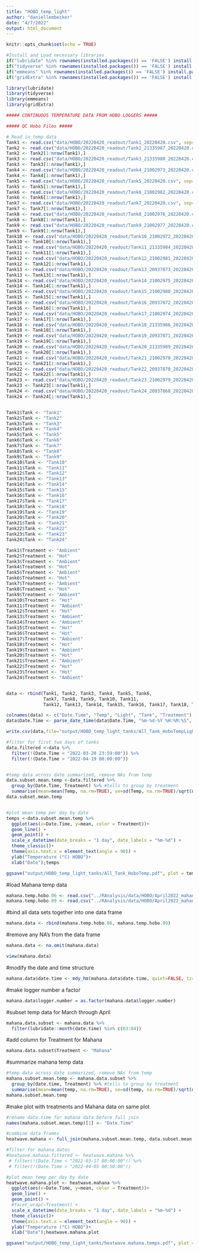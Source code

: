 ```yaml
---
title: "HOBO_temp_light"
author: "daniellembecker"
date: "4/7/2022"
output: html_document
---
```


```r
knitr::opts_chunk$set(echo = TRUE)

#Install and Load necessary libraries
if("lubridate" %in% rownames(installed.packages()) == 'FALSE') install.packages('lubridate') 
if("tidyverse" %in% rownames(installed.packages()) == 'FALSE') install.packages('tidyverse') 
if("emmeans" %in% rownames(installed.packages()) == 'FALSE') install.packages('emmeans') 
if("gridExtra" %in% rownames(installed.packages()) == 'FALSE') install.packages('gridExtra') 

library(lubridate)
library(tidyverse)
library(emmeans)
library(gridExtra)
```


```r
##### CONTINUOUS TEMPERATURE DATA FROM HOBO LOGGERS #####

##### QC Hobo Files #####

# Read in temp data 
Tank1 <- read.csv("data/HOBO/20220420_readout/Tank1_20220420.csv", sep=",", skip=c(6), header=FALSE, na.strings = "NA")[ ,2:4]
Tank2 <- read.csv("data/HOBO/20220420_readout/Tank2_21335987_20220420.csv", sep=",", skip=c(6), header=FALSE, na.strings = "NA")[ ,2:4]
Tank2 <- Tank2[1:nrow(Tank1),]
Tank3 <- read.csv("data/HOBO/20220420_readout/Tank3_21335980_20220420.csv", sep=",", skip=c(6), header=FALSE, na.strings = "NA")[ ,2:4]
Tank3 <- Tank3[1:nrow(Tank1),]
Tank4 <- read.csv("data/HOBO/20220420_readout/Tank4_21002973_20220420.csv", sep=",", skip=c(6), header=FALSE, na.strings = "NA")[ ,2:4]
Tank4 <- Tank4[1:nrow(Tank1),]
Tank5 <- read.csv("data/HOBO/20220420_readout/Tank5_20220420.csv", sep=",", skip=c(6), header=FALSE, na.strings = "NA")[ ,2:4]
Tank5 <- Tank5[1:nrow(Tank1),]
Tank6 <- read.csv("data/HOBO/20220420_readout/Tank6_21002982_20220420.csv", sep=",", skip=c(6), header=FALSE, na.strings = "NA")[ ,2:4]
Tank6 <- Tank6[1:nrow(Tank1),]
Tank7 <- read.csv("data/HOBO/20220420_readout/Tank7_20220420.csv", sep=",", skip=c(6), header=FALSE, na.strings = "NA")[ ,2:4]
Tank7 <- Tank7[1:nrow(Tank1),]
Tank8 <- read.csv("data/HOBO/20220420_readout/Tank8_21002976_20220420.csv", sep=",", skip=c(6), header=FALSE, na.strings = "NA")[ ,2:4]
Tank8 <- Tank8[1:nrow(Tank1),]
Tank9 <- read.csv("data/HOBO/20220420_readout/Tank9_21002977_20220420.csv", sep=",", skip=c(6), header=FALSE, na.strings = "NA")[ ,2:4]
Tank9 <- Tank9[1:nrow(Tank1),]
Tank10 <- read.csv("data/HOBO/20220420_readout/Tank10_21002972_20220420.csv", sep=",", skip=c(6), header=FALSE, na.strings = "NA")[ ,2:4]
Tank10 <- Tank10[1:nrow(Tank1),]
Tank11 <- read.csv("data/HOBO/20220420_readout/Tank11_21335984_20220420.csv", sep=",", skip=c(6), header=FALSE, na.strings = "NA")[ ,2:4]
Tank11 <- Tank11[1:nrow(Tank1),]
Tank12 <- read.csv("data/HOBO/20220420_readout/Tank12_21002981_20220420.csv", sep=",", skip=c(6), header=FALSE, na.strings = "NA")[ ,2:4]
Tank12 <- Tank12[1:nrow(Tank1),]
Tank13 <- read.csv("data/HOBO/20220420_readout/Tank13_20937873_20220420.csv", sep=",", skip=c(6), header=FALSE, na.strings = "NA")[ ,2:4]
Tank13 <- Tank13[1:nrow(Tank1),]
Tank14 <- read.csv("data/HOBO/20220420_readout/Tank14_21002975_20220420.csv", sep=",", skip=c(6), header=FALSE, na.strings = "NA")[ ,2:4]
Tank14 <- Tank14[1:nrow(Tank1),]
Tank15 <- read.csv("data/HOBO/20220420_readout/Tank15_21002980_20220420.csv", sep=",", skip=c(6), header=FALSE, na.strings = "NA")[ ,2:4]
Tank15 <- Tank15[1:nrow(Tank1),]
Tank16 <- read.csv("data/HOBO/20220420_readout/Tank16_20937872_20220420.csv", sep=",", skip=c(6), header=FALSE, na.strings = "NA")[ ,2:4]
Tank16 <- Tank16[1:nrow(Tank1),]
Tank17 <- read.csv("data/HOBO/20220420_readout/Tank17_21002974_20220420.csv", sep=",", skip=c(6), header=FALSE, na.strings = "NA")[ ,2:4]
Tank17 <- Tank17[1:nrow(Tank1),]
Tank18 <- read.csv("data/HOBO/20220420_readout/Tank18_21335986_20220420.csv", sep=",", skip=c(6), header=FALSE, na.strings = "NA")[ ,2:4]
Tank18 <- Tank18[1:nrow(Tank1),]
Tank19 <- read.csv("data/HOBO/20220420_readout/Tank19_20937871_20220420.csv", sep=",", skip=c(6), header=FALSE, na.strings = "NA")[ ,2:4]
Tank19 <- Tank19[1:nrow(Tank1),]
Tank20 <- read.csv("data/HOBO/20220420_readout/Tank20_21335989_20220420.csv", sep=",", skip=c(6), header=FALSE, na.strings = "NA")[ ,2:4]
Tank20 <- Tank20[1:nrow(Tank1),]
Tank21 <- read.csv("data/HOBO/20220420_readout/Tank21_21002978_20220420.csv", sep=",", skip=c(6), header=FALSE, na.strings = "NA")[ ,2:4]
Tank21 <- Tank21[1:nrow(Tank1),]
Tank22 <- read.csv("data/HOBO/20220420_readout/Tank22_20937870_20220420.csv", sep=",", skip=c(6), header=FALSE, na.strings = "NA")[ ,2:4]
Tank22 <- Tank22[1:nrow(Tank1),]
Tank23 <- read.csv("data/HOBO/20220420_readout/Tank23_21002979_20220420.csv", sep=",", skip=c(6), header=FALSE, na.strings = "NA")[ ,2:4]
Tank23 <- Tank23[1:nrow(Tank1),]
Tank24 <- read.csv("data/HOBO/20220420_readout/Tank24_20937868_20220420.csv", sep=",", skip=c(6), header=FALSE, na.strings = "NA")[ ,2:4]
Tank24 <- Tank24[1:nrow(Tank1),]


Tank1$Tank <- "Tank1"
Tank2$Tank <- "Tank2"
Tank3$Tank <- "Tank3"
Tank4$Tank <- "Tank4"
Tank5$Tank <- "Tank5"
Tank6$Tank <- "Tank6"
Tank7$Tank <- "Tank7"
Tank8$Tank <- "Tank8"
Tank9$Tank <- "Tank9"
Tank10$Tank <- "Tank10"
Tank11$Tank <- "Tank11"
Tank12$Tank <- "Tank12"
Tank13$Tank <- "Tank13"
Tank14$Tank <- "Tank14"
Tank15$Tank <- "Tank15"
Tank16$Tank <- "Tank16"
Tank17$Tank <- "Tank17"
Tank18$Tank <- "Tank18"
Tank19$Tank <- "Tank19"
Tank20$Tank <- "Tank20"
Tank21$Tank <- "Tank21"
Tank22$Tank <- "Tank22"
Tank23$Tank <- "Tank23"
Tank24$Tank <- "Tank24"

Tank1$Treatment <- "Ambient"
Tank2$Treatment <- "Hot"
Tank3$Treatment <- "Ambient"
Tank4$Treatment <- "Hot"
Tank5$Treatment <- "Ambient"
Tank6$Treatment <- "Hot"
Tank7$Treatment <- "Ambient"
Tank8$Treatment <- "Hot"
Tank9$Treatment <- "Ambient"
Tank10$Treatment <- "Hot"
Tank11$Treatment <- "Ambient"
Tank12$Treatment <- "Hot"
Tank13$Treatment <- "Ambient"
Tank14$Treatment <- "Ambient"
Tank15$Treatment <- "Hot"
Tank16$Treatment <- "Hot"
Tank17$Treatment <- "Ambient"
Tank18$Treatment <- "Hot"
Tank19$Treatment <- "Ambient"
Tank20$Treatment <- "Hot"
Tank21$Treatment <- "Ambient"
Tank22$Treatment <- "Hot"
Tank23$Treatment <- "Hot"
Tank24$Treatment <- "Ambient"


data <- rbind(Tank1, Tank2, Tank3, Tank4, Tank5, Tank6,
              Tank7, Tank8, Tank9, Tank10, Tank11,
              Tank12, Tank13, Tank14, Tank15, Tank16, Tank17, Tank18, Tank19, Tank20, Tank21, Tank22, Tank23, Tank24)

colnames(data) <- c("Date.Time", "Temp", "Light", "Tank", "Treatment")
data$Date.Time <- parse_date_time(data$Date.Time, "%m-%d-%Y %H:%M:%S", tz = "UTC")

write.csv(data,file="output/HOBO_temp_light_tanks/All_Tank_HoboTempLight_data.csv")

#filter for first two days of tanks
data.filtered <-data %>%
  filter(!(Date.Time < "2022-03-20 23:59:00")) %>%
  filter(!(Date.Time > "2022-04-19 00:00:00"))


#temp data across date summarized, remove NAs from temp
data.subset.mean.temp <-data.filtered %>%
  group_by(Date.Time, Treatment) %>% #tells to group by treatment
  summarise(mean=mean(Temp, na.rm=TRUE), se=sd(Temp, na.rm=TRUE)/sqrt(n())) #calculates mean and se
data.subset.mean.temp


#plot mean temp per day by date
temps <-data.subset.mean.temp %>%
  ggplot(aes(x=Date.Time, y=mean, color = Treatment))+
  geom_line() + 
  geom_point() +
  scale_x_datetime(date_breaks = "1 day", date_labels = "%m-%d") +
  theme_classic()+
  theme(axis.text.x = element_text(angle = 90)) +
  ylab("Temperature (°C) HOBO")+
  xlab("Date");temps

ggsave("output/HOBO_temp_light_tanks/All_Tank_HoboTemp.pdf", plot = temps, width = 20, height = 10)

```

#load Mahana temp data

```r
mahana.temp.hobo.06 <- read.csv("../RAnalysis/data/HOBO/April2022_mahana_loggers/Mahana_6.csv")
mahana.temp.hobo.09 <- read.csv("../RAnalysis/data/HOBO/April2022_mahana_loggers/Mahana_9.csv")
```


#bind all data sets together into one data frame

```r
mahana.data <- rbind(mahana.temp.hobo.06, mahana.temp.hobo.09)
```


#remove any NA's from the data frame
```r
mahana.data <- na.omit(mahana.data)

view(mahana.data)
```

#modify the date and time structure

```r
mahana.data$date.time <- mdy_hm(mahana.data$date.time, quiet=FALSE, tz="UTC", truncated=0) #format date and time
```
 

#make logger number a factor
```r
mahana.data$logger.number = as.factor(mahana.data$logger.number)
```


#subset temp data for March through April 
```r
mahana.data.subset <- mahana.data %>%
  filter(lubridate::month(date.time) %in% c(03:04)) 
```

#add column for Treatment for Mahana
```r
mahana.data.subset$Treatment <- "Mahana"
```

#summarize mahana temp data
```r
#temp data across date summarized, remove NAs from temp
mahana.subset.mean.temp <- mahana.data.subset %>%
  group_by(date.time, Treatment) %>% #tells to group by treatment
  summarise(mean=mean(temp, na.rm=TRUE), se=sd(temp, na.rm=TRUE)/sqrt(n())) #calculates mean and se
mahana.subset.mean.temp
```

#make plot with treatments and Mahana data on same plot
```r

#rename date.time for mahana data before full join
names(mahana.subset.mean.temp)[1] <- "Date.Time"

#combine data frames
heatwave.mahana <- full_join(mahana.subset.mean.temp, data.subset.mean.temp)

#filter for mahana dates
#heatwave.mahana.filtered <- heatwave.mahana %>%
 # filter(!(Date.Time < "2022-03-17 00:00:00")) %>%
 # filter(!(Date.Time > "2022-04-05 08:50:00"))

#plot mean temp per day by date
heatwave.mahana.plot <- heatwave.mahana %>%
  ggplot(aes(x=Date.Time, y=mean, color = Treatment))+
  geom_line() + 
  geom_point() +
  #facet_wrap(~Treatment) +
  scale_x_datetime(date_breaks = "1 day", date_labels = "%m-%d") +
  theme_classic()+
  theme(axis.text.x = element_text(angle = 90)) +
  ylab("Temperature (°C) HOBO")+
  xlab("Date");heatwave.mahana.plot

ggsave("output/HOBO_temp_light_tanks/heatwave.mahana.temps.pdf", plot = heatwave.mahana.plot, width = 20, height = 10)
```


